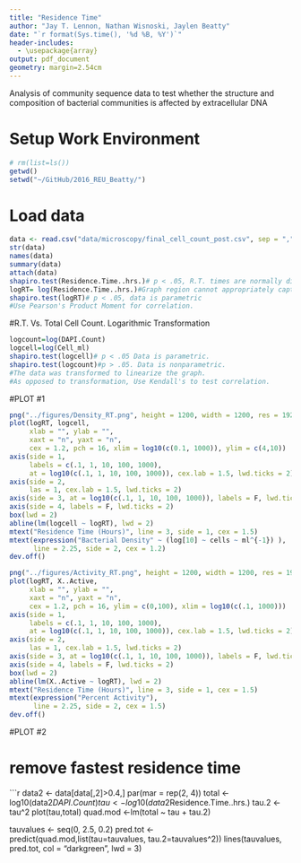 ```yaml
---
title: "Residence Time"
author: "Jay T. Lennon, Nathan Wisnoski, Jaylen Beatty"
date: "`r format(Sys.time(), '%d %B, %Y')`"
header-includes:
  - \usepackage{array}
output: pdf_document
geometry: margin=2.54cm
---
```

  
Analysis of community sequence data to test whether the structure and composition of bacterial communities is affected by extracellular DNA

# Setup Work Environment 
```r
# rm(list=ls())
getwd()
setwd("~/GitHub/2016_REU_Beatty/")
```

# Load data
```r
data <- read.csv("data/microscopy/final_cell_count_post.csv", sep = ",", header = TRUE)
str(data)
names(data)
summary(data)
attach(data)
shapiro.test(Residence.Time..hrs.)# p < .05, R.T. times are normally distributed
logRT= log(Residence.Time..hrs.)#Graph region cannot appropriately capture the wide gradient of R.T. values. Transformation makes this clearer.
shapiro.test(logRT)# p < .05, data is parametric
#Use Pearson's Product Moment for correlation.
```

#R.T. Vs. Total Cell Count. Logarithmic Transformation 
```r
logcount=log(DAPI.Count)
logcell=log(Cell_ml)
shapiro.test(logcell)# p < .05 Data is parametric.
shapiro.test(logcount)#p > .05. Data is nonparametric. 
#The data was transformed to linearize the graph.
#As opposed to transformation, Use Kendall's to test correlation.
```

#PLOT #1
```r
png("../figures/Density_RT.png", height = 1200, width = 1200, res = 192)
plot(logRT, logcell, 
     xlab = "", ylab = "", 
     xaxt = "n", yaxt = "n",
     cex = 1.2, pch = 16, xlim = log10(c(0.1, 1000)), ylim = c(4,10))
axis(side = 1, 
     labels = c(.1, 1, 10, 100, 1000),
     at = log10(c(.1, 1, 10, 100, 1000)), cex.lab = 1.5, lwd.ticks = 2)
axis(side = 2,
     las = 1, cex.lab = 1.5, lwd.ticks = 2)
axis(side = 3, at = log10(c(.1, 1, 10, 100, 1000)), labels = F, lwd.ticks = 2)
axis(side = 4, labels = F, lwd.ticks = 2)
box(lwd = 2)
abline(lm(logcell ~ logRT), lwd = 2)
mtext("Residence Time (Hours)", line = 3, side = 1, cex = 1.5)
mtext(expression("Bacterial Density" ~ (log[10] ~ cells ~ ml^{-1}) ), 
      line = 2.25, side = 2, cex = 1.2)
dev.off()

png("../figures/Activity_RT.png", height = 1200, width = 1200, res = 192)
plot(logRT, X..Active, 
     xlab = "", ylab = "", 
     xaxt = "n", yaxt = "n",
     cex = 1.2, pch = 16, ylim = c(0,100), xlim = log10(c(.1, 1000)))
axis(side = 1, 
     labels = c(.1, 1, 10, 100, 1000),
     at = log10(c(.1, 1, 10, 100, 1000)), cex.lab = 1.5, lwd.ticks = 2)
axis(side = 2,
     las = 1, cex.lab = 1.5, lwd.ticks = 2)
axis(side = 3, at = log10(c(.1, 1, 10, 100, 1000)), labels = F, lwd.ticks = 2)
axis(side = 4, labels = F, lwd.ticks = 2)
box(lwd = 2)
abline(lm(X..Active ~ logRT), lwd = 2)
mtext("Residence Time (Hours)", line = 3, side = 1, cex = 1.5)
mtext(expression("Percent Activity"), 
      line = 2.25, side = 2, cex = 1.5)
dev.off()
```

#PLOT #2

# remove fastest residence time
```r
data2 <- data[data[,2]>0.4,]
par(mar = rep(2, 4))
total <- log10(data2$DAPI.Count)
tau <- log10(data2$Residence.Time..hrs.)
tau.2 <- tau^2
plot(tau,total)
quad.mod <-lm(total ~ tau + tau.2)

tauvalues <- seq(0, 2.5, 0.2)
pred.tot <- predict(quad.mod,list(tau=tauvalues, tau.2=tauvalues^2))
lines(tauvalues, pred.tot, col = "darkgreen", lwd = 3)


